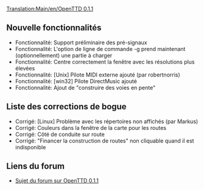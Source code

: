 [[Translation:Main/en/OpenTTD 0.1.1]]
{{en/-}}
{{fr/Livraison|prec=OpenTTD 0.1|suiv=OpenTTD 0.1.2|date=14/03/2004}}

==Nouvelle fonctionnalités==
*Fonctionnalité: Support préliminaire des pré-signaux
*Fonctionnalité: L'option de ligne de commande -g prend maintenant (optionnellement) une partie à charger
*Fonctionnalité: Centre correctement la fenêtre avec les résolutions plus élevées
*Fonctionnalité: [Unix] Pilote MIDI externe ajouté (par robertnorris)
*Fonctionnalité: [win32] Pilote DirectMusic ajouté
*Fonctionnalité: Ajout de "construire des voies en pente"

==Liste des corrections de bogue==
*Corrigé: [Linux] Problème avec les répertoires non affichés (par Markus)
*Corrigé: Couleurs dans la fenêtre de la carte pour les routes
*Corrigé: Côté de conduite sur route
*Corrigé: "Financer la construction de routes" non cliquable quand il est indisponible

==Liens du forum==
*[http://www.tt-forums.net/viewtopic.php?f=29&t=6707 Sujet du forum sur OpenTTD 0.1.1]